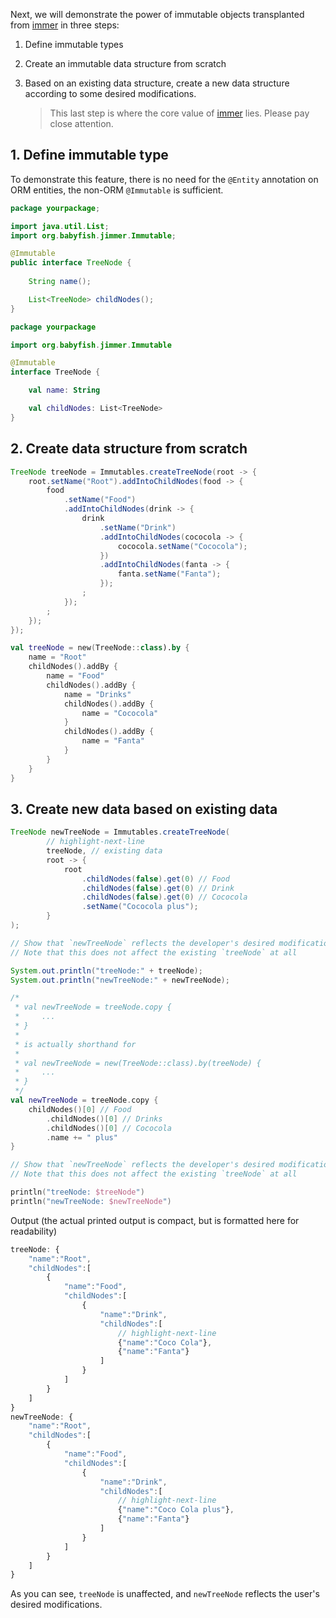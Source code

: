 
Next, we will demonstrate the power of immutable objects transplanted from [immer](https://github.com/immerjs/immer) in three steps:

1.  Define immutable types 

2.  Create an immutable data structure from scratch

3.  Based on an existing data structure, create a new data structure according to some desired modifications. 

    > This last step is where the core value of [immer](https://github.com/immerjs/immer) lies. Please pay close attention.

## 1. Define immutable type

To demonstrate this feature, there is no need for the `@Entity` annotation on ORM entities, the non-ORM `@Immutable` is sufficient.

<Tabs groupId="language">
<TabItem value="java" label="Java">

```java title="TreeNode.java"
package yourpackage;

import java.util.List;
import org.babyfish.jimmer.Immutable;

@Immutable 
public interface TreeNode {
    
    String name();

    List<TreeNode> childNodes();
}
```

</TabItem>
<TabItem value="kotlin" label="Kotlin">

```kotlin title="TreeNode.kt"
package yourpackage

import org.babyfish.jimmer.Immutable

@Immutable
interface TreeNode {

    val name: String

    val childNodes: List<TreeNode>
}
```

</TabItem>
</Tabs>

## 2. Create data structure from scratch

<Tabs groupId="language">
<TabItem value="java" label="Java">

```java
TreeNode treeNode = Immutables.createTreeNode(root -> {
    root.setName("Root").addIntoChildNodes(food -> {
        food
            .setName("Food")
            .addIntoChildNodes(drink -> {
                drink
                    .setName("Drink")
                    .addIntoChildNodes(cococola -> {
                        cococola.setName("Cococola");
                    })
                    .addIntoChildNodes(fanta -> {
                        fanta.setName("Fanta");
                    });
                ;
            });
        ;
    });
});
```

</TabItem>
<TabItem value="kotlin" label="Kotlin">

```kotlin
val treeNode = new(TreeNode::class).by {
    name = "Root"
    childNodes().addBy {
        name = "Food"
        childNodes().addBy {
            name = "Drinks"
            childNodes().addBy {
                name = "Cococola"
            }
            childNodes().addBy {
                name = "Fanta"
            }
        }
    }
}
```

</TabItem>
</Tabs>

## 3. Create new data based on existing data

<Tabs groupId="language">
<TabItem value="java" label="Java">

```java
TreeNode newTreeNode = Immutables.createTreeNode(
        // highlight-next-line
        treeNode, // existing data
        root -> {
            root
                .childNodes(false).get(0) // Food
                .childNodes(false).get(0) // Drink
                .childNodes(false).get(0) // Cococola
                .setName("Cococola plus");
        }
);

// Show that `newTreeNode` reflects the developer's desired modifications
// Note that this does not affect the existing `treeNode` at all

System.out.println("treeNode:" + treeNode);
System.out.println("newTreeNode:" + newTreeNode);
```

</TabItem>
<TabItem value="kotlin" label="Kotlin">

```kotlin
/*
 * val newTreeNode = treeNode.copy {
 *     ...
 * }
 *
 * is actually shorthand for 
 * 
 * val newTreeNode = new(TreeNode::class).by(treeNode) {
 *     ...
 * }
 */
val newTreeNode = treeNode.copy {
    childNodes()[0] // Food
        .childNodes()[0] // Drinks
        .childNodes()[0] // Cococola
        .name += " plus"
}

// Show that `newTreeNode` reflects the developer's desired modifications
// Note that this does not affect the existing `treeNode` at all

println("treeNode: $treeNode")
println("newTreeNode: $newTreeNode")
```

</TabItem>
</Tabs>

Output (the actual printed output is compact, but is formatted here for readability)

```javascript
treeNode: {
    "name":"Root",
    "childNodes":[
        {
            "name":"Food",
            "childNodes":[
                {
                    "name":"Drink",
                    "childNodes":[
                        // highlight-next-line
                        {"name":"Coco Cola"},
                        {"name":"Fanta"}
                    ]
                }
            ]
        }
    ]
}
newTreeNode: {
    "name":"Root",
    "childNodes":[
        {
            "name":"Food",
            "childNodes":[
                {
                    "name":"Drink",
                    "childNodes":[
                        // highlight-next-line
                        {"name":"Coco Cola plus"},
                        {"name":"Fanta"}
                    ]
                }
            ]
        }
    ]
}
```

As you can see, `treeNode` is unaffected, and `newTreeNode` reflects the user's desired modifications.